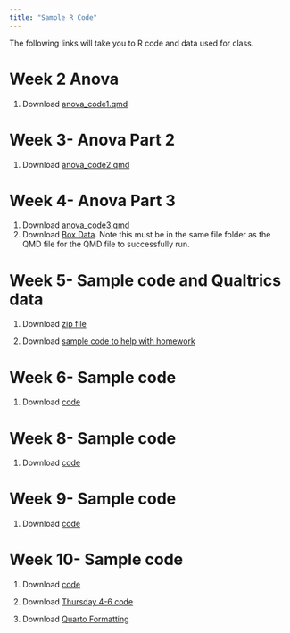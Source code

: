 ```yaml
---
title: "Sample R Code"
---
```


The following links will take you to R code and data used for class.

# Week 2 Anova

1.  <i class="bi bi-download"></i> Download [anova_code1.qmd](https://drive.google.com/file/d/187rYY375SYVeVrb5Thfux5N514oomhDP/view?usp=share_link)

# Week 3- Anova Part 2

1.  <i class="bi bi-download"></i> Download [anova_code2.qmd](https://drive.google.com/file/d/18HCjs1cbOdOHfdEhbgk7X4U4-Jxf-Vb8/view?usp=share_link)

# Week 4- Anova Part 3

1.  <i class="bi bi-download"></i> Download [anova_code3.qmd](https://drive.google.com/file/d/19GMhSWHi9HIwepjtuMExUeEWMsNe7fo7/view?usp=share_link)
2.  <i class="bi bi-download"></i> Download [Box Data](https://drive.google.com/file/d/19HBbv-nZNPG4VAb3C0EOs2XtQWcqK94z/view?usp=share_link). Note this must be in the same file folder as the QMD file for the QMD file to successfully run.


# Week 5- Sample code and Qualtrics data

1.  <i class="bi bi-download"></i> Download [zip file](https://drive.google.com/file/d/1AlOwSQe_hDLFDEfCiGq1vb3Mwgkumco9/view?usp=share_link)
 
2. <i class="bi bi-download"></i> Download [sample code to help with homework](https://drive.google.com/file/d/1BAfhoPOF2sA2MXD51PyvGT_mOq-YmGom/view?usp=share_link)


# Week 6- Sample code

1.  <i class="bi bi-download"></i> Download [code](https://drive.google.com/file/d/1Bvw26uh9VfHHODmNO67L7dnbrs6S2x4j/view?usp=share_link)

# Week 8- Sample code

1.  <i class="bi bi-download"></i> Download [code](https://drive.google.com/file/d/1EaMi3zlhj3j7_15fJgHeWoKMTw7vk-pc/view?usp=share_link)



# Week 9- Sample code

1.  <i class="bi bi-download"></i> Download [code](https://drive.google.com/file/d/1GcV_wzwWkGgrWmuRTYhOVDBXPR46zZCD/view?usp=share_link)


# Week 10- Sample code

1.  <i class="bi bi-download"></i> Download [code](https://drive.google.com/file/d/1HGqEc5qRXyToVU9P1uMGTD2EBsz-_PLV/view?usp=share_link)

2.  <i class="bi bi-download"></i> Download [Thursday 4-6 code](https://drive.google.com/file/d/1I0euDuwLot9xebO_vFPe99LVH0qOZjZR/view?usp=share_link)

3.  <i class="bi bi-download"></i> Download [Quarto Formatting](https://drive.google.com/file/d/1IPz6OywLW0SnVhcGhLIQzXAZfktM4O8K/view?usp=share_link)

